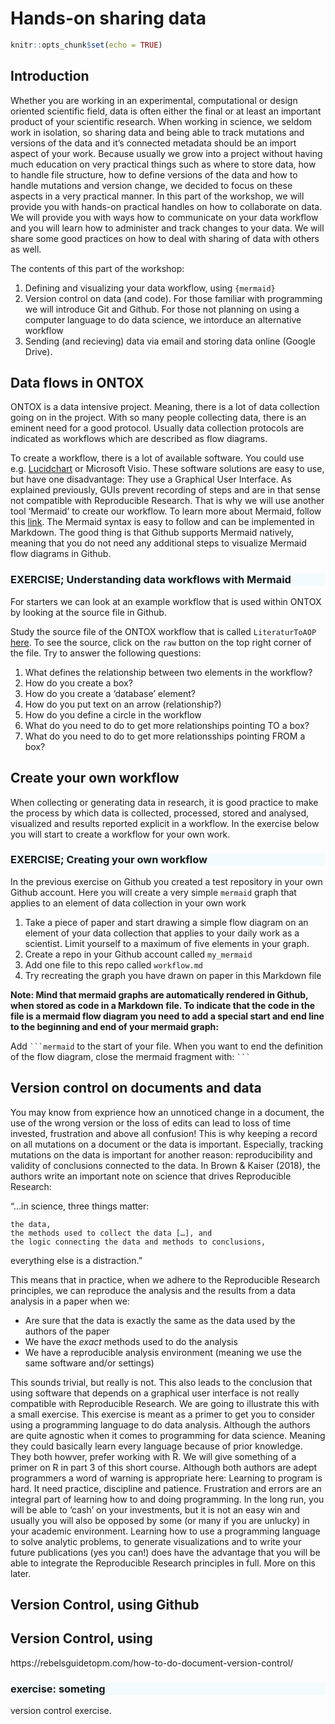 # Hands-on sharing data

```r
knitr::opts_chunk$set(echo = TRUE)
```

<style>
.blauw {
  background-color: #f3fbfe;
}
</style>

## Introduction
Whether you are working in an experimental, computational or design oriented scientific field, data is often either the final or at least an important product of your scientific research. When working in science, we seldom work in isolation, so sharing data and being able to track mutations and versions of the data and it's connected metadata should be an import aspect of your work. Because usually we grow into a project without having much education on very practical things such as where to store data, how to handle file structure, how to define versions of the data and how to handle mutations and version change, we decided to focus on these aspects in a very practical manner. In this part of the workshop, we will provide you with hands-on practical handles on how to collaborate on data. We will provide you with ways how to communicate on your data workflow and you will learn how to administer and track changes to your data. We will share some good practices on how to deal with sharing of data with others as well.

The contents of this part of the workshop:

 1. Defining and visualizing your data workflow, using `{mermaid}`
 1. Version control on data (and code). For those familiar with programming we will introduce Git and Github. For those not planning on using a computer language to do data science, we intorduce an alternative workflow
 1. Sending (and recieving) data via email and storing data online (Google Drive).
 

## Data flows in ONTOX

ONTOX is a data intensive project. Meaning, there is a lot of data collection going on in the project. With so many people collecting data, there is an eminent need for a good protocol. Usually data collection protocols are indicated as workflows which are described as flow diagrams. 

To create a workflow, there is a lot of available software. You could use e.g. [Lucidchart](https://www.lucidchart.com/pages/nl) or Microsoft Visio. These software solutions are easy to use, but have one disadvantage: They use a Graphical User Interface. As explained previously, GUIs prevent recording of steps and are in that sense not compatible with Reproducible Research. That is why we will use another tool 'Mermaid' to create our workflow. To learn more about Mermaid, follow this [link](https://mermaid-js.github.io/mermaid/#/). The Mermaid syntax is easy to follow and can be implemented in Markdown. The good thing is that Github supports Mermaid natively, meaning that you do not need any additional steps to visualize Mermaid flow diagrams in Github. 

### EXERCISE; Understanding data workflows with Mermaid {.blauw}

For starters we can look at an example workflow that is used within ONTOX by looking at the source file in Github. 

Study the source file of the ONTOX workflow that is called `LiteraturToAOP` [here](https://github.com/ontox-hu/workflows/blob/main/LiteratureToAop.md). To see the source, click on the `raw` button on the top right corner of the file. Try to answer the following questions:

 1. What defines the relationship between two elements in the workflow?
 1. How do you create a box?
 1. How do you create a 'database' element?
 1. How do you put text on an arrow (relationship?)
 1. How do you define a circle in the workflow
 1. What do you need to do to get more relationships pointing TO a box?
 1. What do you need to do to get more relationsships pointing FROM a box?

## Create your own workflow
When collecting or generating data in research, it is good practice to make the process by which data is collected, processed, stored and analysed, visualized and results reported explicit in a workflow. In the exercise below you will start to create a workflow for your own work. 
 
### EXERCISE; Creating your own workflow {.blauw}

In the previous exercise on Github you created a test repository in your own Github account. Here you will create a very simple `mermaid` graph that applies to an element of data collection in your own work

 1. Take a piece of paper and start drawing a simple flow diagram on an element of your data collection that applies to your daily work as a scientist. Limit yourself to a maximum of five elements in your graph. 
 1. Create a repo in your Github account called `my_mermaid`
 1. Add one file to this repo called `workflow.md`
 1. Try recreating the graph you have drawn on paper in this Markdown file
 
**Note: Mind that mermaid graphs are automatically rendered in Github, when stored as code in a Markdown file. To indicate that the code in the file is a mermaid flow diagram you need to add a special start and end line to the beginning and end of your mermaid graph:**

Add 
` ```mermaid `
to the start of your file.
When you want to end the definition of the flow diagram, close the mermaid fragment with:
` ``` `

## Version control on documents and data
You may know from exprience how an unnoticed change in a document, the use of the wrong version or the loss of edits can lead to loss of time invested, frustration and above all confusion! This is why keeping a record on all mutations on a document or the data is important. Especially, tracking mutations on the data is important for another reason: reproducibility and validity of conclusions connected to the data.  In Brown & Kaiser (2018), the authors write an important note on science that drives Reproducible Research:

"…in science, three things matter:

    the data,
    the methods used to collect the data […], and
    the logic connecting the data and methods to conclusions,

everything else is a distraction."

This means that in practice, when we adhere to the Reproducible Research principles, we can reproduce the analysis and the results from a data analysis in a paper when we:

 - Are sure that the data is exactly the same as the data used by the authors of the paper
 - We have the _exact_ methods used to do the analysis
 - We have a reproducible analysis environment (meaning we use the same software and/or settings)
 
This sounds trivial, but really is not. This also leads to the conclusion that using software that depends on a graphical user interface is not really compatible with Reproducible Research. We are going to illustrate this with a small exercise. This exercise is meant as a primer to get you to consider using a programming language to do data analysis. Although the authors are quite agnostic when it comes to programming for data science. Meaning they could basically learn every language because of prior knowledge. They both howver, prefer working with R. We will give something of a primer on R in part 3 of this short course. Although both authors are adept programmers a word of warning is appropriate here: Learning to program is hard. It need practice, discipline and patience. Frustration and errors are an integral part of learning how to and doing programming. In the long run, you will be able to 'cash' on your investments, but it is not an easy win and usually you will also be opposed by some (or many if you are unlucky) in your academic environment. Learning how to use a programming language to solve analytic problems, to generate visualizations and to write your future publications (yes you can!) does have the advantage that you will be able to integrate the Reproducible Research principles in full. More on this later. 







 
 
 





## Version Control, using Github

## Version Control, using 

https://rebelsguidetopm.com/how-to-do-document-version-control/

### exercise: someting {.blauw}

version control exercise.
